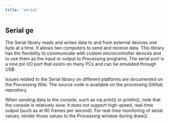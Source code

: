 ```yaml
---
title: 'serial'
---
```


## Serial ge

The Serial library reads and writes data to and from external devices one byte at a time. It allows two computers to send and receive data. This library has the flexibility to communicate with custom microcontroller devices and to use them as the input or output to Processing programs. The serial port is a nine pin I/O port that exists on many PCs and can be emulated through USB.

Issues related to the Serial library on different platforms are documented on the Processing Wiki. The source code is available on the processing GitHub repository.

When sending data to the console, such as via print() or println(), note that the console is relatively slow. It does not support high-speed, real-time output (such as at 60 frames per second). For real-time monitoring of serial values, render those values to the Processing window during draw().
